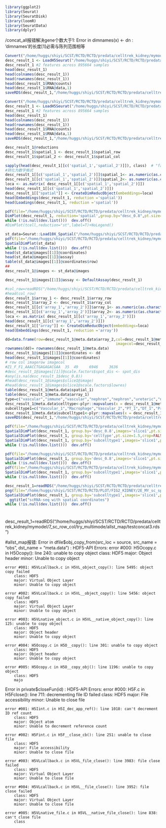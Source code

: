 ```R
library(ggplot2)
library(Seurat)
library(SeuratDisk)
library(loomR)
library(SeuratData)
library(dplyr)
```

/concat_all报错解决gene个数大于1: Error in dimnames(x) <- dn : 'dimnames'的长度[1]必需与陈列范围相等
```{R: 不用}
Convert("/home/huggs/shiyi/SCST/RCTD/RCTD/predata/celltrek_kidney/mymodel/7_sc_row_col/try_multimode/allst_map/concat_all.h5ad", dest = "h5seurat", overwrite = TRUE)
desc_result_1 <- LoadH5Seurat("/home/huggs/shiyi/SCST/RCTD/RCTD/predata/celltrek_kidney/mymodel/7_sc_row_col/try_multimode/allst_map/concat_all.h5seurat")
desc_result_1 #2 features across 895664 samples 
head(desc_result_1)
head(colnames(desc_result_1))
head(rownames(desc_result_1))
head(desc_result_1$RNA@counts)
head(desc_result_1$RNA@data,1)
saveRDS(desc_result_1,"/home/huggs/shiyi/SCST/RCTD/RCTD/predata/celltrek_kidney/mymodel/7_sc_row_col/try_multimode/allst_map/concat_all.rds")

```

```{R:修改}
Convert("/home/huggs/shiyi/SCST/RCTD/RCTD/predata/celltrek_kidney/mymodel/7_sc_row_col/try_multimode/allst_map/concat_all_1.h5ad", dest = "h5seurat", overwrite = TRUE)
desc_result_1 <- LoadH5Seurat("/home/huggs/shiyi/SCST/RCTD/RCTD/predata/celltrek_kidney/mymodel/7_sc_row_col/try_multimode/allst_map/concat_all_1.h5seurat")
desc_result_1 #2 features across 895664 samples 
head(desc_result_1)
head(colnames(desc_result_1))
head(rownames(desc_result_1))
head(desc_result_1$RNA@counts)
head(desc_result_1$RNA@data,1)
saveRDS(desc_result_1,"/home/huggs/shiyi/SCST/RCTD/RCTD/predata/celltrek_kidney/mymodel/7_sc_row_col/try_multimode/allst_map/concat_all_1.rds")

```
```R
desc_result_1@reductions
desc_result_1$spatial_1 <- desc_result_1$spatial_row  
desc_result_1$spatial_2 <- desc_result_1$spatial_col

sapply(head(desc_result_1[[c('spatial_1','spatial_2')]]), class)  # "factor"  "factor"
#转化为数字格式
desc_result_1[[c('spatial_1','spatial_2')]]$spatial_1<- as.numeric(as.character(desc_result_1[[c('spatial_1','spatial_2')]]$spatial_1))
desc_result_1[[c('spatial_1','spatial_2')]]$spatial_2<- as.numeric(as.character(desc_result_1[[c('spatial_1','spatial_2')]]$spatial_2))
loca <- as.matrix( desc_result_1[[c('spatial_1','spatial_2')]])
head(desc_result_1[[c('spatial_1','spatial_2')]])
desc_result_1[["spatial"]] <- CreateDimReducObject(embeddings=loca)
head(Embeddings(desc_result_1, reduction ='spatial'))
head(Loadings(desc_result_1, reduction ='spatial'))

pdf(file="/home/huggs/shiyi/SCST/RCTD/RCTD/predata/celltrek_kidney/mymodel/7_sc_row_col/try_multimode/allst_map/CONCAT/sc_test_spatial_1.pdf",width=7)
DimPlot(desc_result_1, reduction='spatial',group.by="desc_0.8",pt.size=1.5)
while (!is.null(dev.list()))  dev.off()
#DimPlot(tcell,reduction="st",label=T)+NoLegend()
```

```R
st_data=Seurat::Load10X_Spatial("/home/huggs/shiyi/SCST/RCTD/RCTD/predata/celltrek_kidney/celltrek_kidney/V1_Mouse_Kidney")
pdf(file="/home/huggs/shiyi/SCST/RCTD/RCTD/predata/celltrek_kidney/mymodel/7_sc_row_col/try_multimode/allst_map/CONCAT/SpatialDimPlot.pdf")
SpatialDimPlot(st_data)
while (!is.null(dev.list()))  dev.off()
head(st_data@images[[1]]@coordinates)
head(st_data@images[[1]]@assay)
table(st_data@images[[1]]@coordinates$row)
##
desc_result_1@images <- st_data@images

desc_result_1@images[[1]]@assay <- DefaultAssay(desc_result_1)

#col_row=readRDS("/home/huggs/shiyi/SCST/RCTD/RCTD/predata/celltrek_kidney/mymodel/7_sc_row_col/sc_row_col_origin.rds")
#head(col_row)
desc_result_1$array_1 <- desc_result_1$array_row
desc_result_1$array_2 <- desc_result_1$array_col
desc_result_1[[c('array_1','array_2')]]$array_1<- as.numeric(as.character(desc_result_1[[c('array_1','array_2')]]$array_1))
desc_result_1[[c('array_1','array_2')]]$array_2<- as.numeric(as.character(desc_result_1[[c('array_1','array_2')]]$array_2))
loca <- as.matrix( desc_result_1[[c('array_1','array_2')]])
head(desc_result_1[[c('array_1','array_2')]])
desc_result_1[["array"]] <- CreateDimReducObject(embeddings=loca)
head(Embeddings(desc_result_1, reduction ='array'))

dd=data.frame(row=desc_result_1@meta.data$array_2,col=desc_result_1@meta.data$array_1,imagerow=desc_result_1@meta.data$spatial_2,
                                                  imagecol=desc_result_1@meta.data$spatial_1) 
rownames(dd)= rownames(desc_result_1@meta.data)
desc_result_1@images[[1]]@coordinates <- dd
head(desc_result_1@images[[1]]@coordinates)
# row col imagerow imagecol
#Z1_F_F1_AAACCTGAGAGACGAA  35  49     6946     3636
#desc_result_1@images[[1]]@scale.factors$spot_dis <- spot_dis
#any(is.na(desc_result_1$desc_0.8))
#head(desc_result_1@images$slice1@image) 
#head(desc_result_1@images$slice1@scale.factors$lowres)
table(desc_result_1@meta.data$spatial_1)
table(desc_result_1@meta.data$array_1)
type=c("vascular","immune","vascular","nephron","nephron","ureteric","nephron","vascular","immune","ureteric","nephron","nephron","nephron","immune","ureteric","interstitial","nephron","nephron","immune","unknown","immune","ureteric","nephron","immune","vascular","nephron","immune","interstitial")
desc_result_1@meta.data$celltype<-plyr::mapvalues(x = desc_result_1@meta.data$desc_0.8, from = c(0:27), to = type)#
subcelltype1=c("Vascular_1","Macrophage","Vascular_2","PT_1","DT_1","Principal_1","PT_2","Vascular_3","B_lymphocytes","Principal_2","DT_2","tl-LoH_1","tl-LoH_2","T_lymphocytes","Intercalated","VSMC","PT_3","PT_4","T_lymph_2","unknown","NK_myeloid","Principal_3","PT_5","NK_myeloid_2","Vascular_4","RC","NK_myeloid_3","Fibroblast")
desc_result_1@meta.data$subcelltype1<-plyr::mapvalues(x = desc_result_1@meta.data$desc_0.8, from = c(0:27), to = subcelltype1)#
saveRDS(desc_result_1,"/home/huggs/shiyi/SCST/RCTD/RCTD/predata/celltrek_kidney/mymodel/7_sc_row_col/try_multimode/allst_map/CONCAT/sc_spatial_st.rds")

pdf(file="/home/huggs/shiyi/SCST/RCTD/RCTD/predata/celltrek_kidney/mymodel/7_sc_row_col/try_multimode/allst_map/CONCAT/sc_test_spatial_st_1.pdf")
SpatialDimPlot(desc_result_1, group.by='desc_0.8',images='slice1',pt.size=1.5,crop=FALSE)
SpatialDimPlot(desc_result_1, group.by='celltype',pt.size=1.5,crop=FALSE,label=FALSE)
SpatialDimPlot(desc_result_1, group.by='subcelltype1',images='slice1',pt.size=1.5,crop=FALSE,label=FALSE)
while (!is.null(dev.list()))  dev.off()

pdf(file="/home/huggs/shiyi/SCST/RCTD/RCTD/predata/celltrek_kidney/mymodel/7_sc_row_col/try_multimode/allst_map/CONCAT/sc_test_spatial_st_concat_1.pdf")
SpatialDimPlot(desc_result_1, group.by='desc_0.8',images='slice1',pt.size=1.2,crop=FALSE)
while (!is.null(dev.list()))  dev.off()
pdf(file="/home/huggs/shiyi/SCST/RCTD/RCTD/predata/celltrek_kidney/mymodel/7_sc_row_col/try_multimode/allst_map/CONCAT/sc_test_spatial_st_concat_subcelltype1.pdf")
SpatialDimPlot(desc_result_1, group.by='subcelltype1',images='slice1',pt.size=1.5,crop=FALSE)
while (!is.null(dev.list()))  dev.off()

```
```R
desc_result_1=readRDS("/home/huggs/shiyi/SCST/RCTD/RCTD/predata/celltrek_kidney/mymodel/7_sc_row_col/try_multimode/allst_map/CONCAT/sc_spatial_st.rds")
png(file="/home/huggs/shiyi/SCST/RCTD/RCTD/PLOT/FIG2_KIDNEY/2E_MY_sc_spatial_concat.png",units="in", width=8, height=5,res=300))
SpatialDimPlot(desc_result_1, group.by='subcelltype1',images='slice1',pt.size=1.5,crop=FALSE)+
  ggtitle("scRNA-seq with spatial coordinates")
while (!is.null(dev.list()))  dev.off()

```
#
desc_result_1=readRDS("/home/huggs/shiyi/SCST/RCTD/RCTD/predata/celltrek_kidney/mymodel/7_sc_row_col/try_multimode/allst_map/testconcat3.rds")

#allst_map报错:
Error in dfile$obj_copy_from(src_loc = source, src_name = "obs", dst_name = "meta.data") : 
  HDF5-API Errors:
    error #000: H5Ocopy.c in H5Ocopy(): line 240: unable to copy object
        class: HDF5
        major: Object header
        minor: Unable to copy object

    error #001: H5VLcallback.c in H5VL_object_copy(): line 5495: object copy failed
        class: HDF5
        major: Virtual Object Layer
        minor: Unable to copy object

    error #002: H5VLcallback.c in H5VL__object_copy(): line 5456: object copy failed
        class: HDF5
        major: Virtual Object Layer
        minor: Unable to copy object

    error #003: H5VLnative_object.c in H5VL__native_object_copy(): line 125: unable to copy object
        class: HDF5
        major: Object header
        minor: Unable to copy object

    error #004: H5Ocopy.c in H5O__copy(): line 301: unable to copy object
        class: HDF5
        major: Object header
        minor: Unable to copy object

    error #005: H5Ocopy.c in H5O__copy_obj(): line 1196: unable to copy object
        class: HDF5
        majo
Error in private$closeFun(id) : HDF5-API Errors:
    error #000: H5F.c in H5Fclose(): line 711: decrementing file ID failed
        class: HDF5
        major: File accessibility
        minor: Unable to close file

    error #001: H5Iint.c in H5I_dec_app_ref(): line 1018: can't decrement ID ref count
        class: HDF5
        major: Object atom
        minor: Unable to decrement reference count

    error #002: H5Fint.c in H5F__close_cb(): line 251: unable to close file
        class: HDF5
        major: File accessibility
        minor: Unable to close file

    error #003: H5VLcallback.c in H5VL_file_close(): line 3983: file close failed
        class: HDF5
        major: Virtual Object Layer
        minor: Unable to close file

    error #004: H5VLcallback.c in H5VL__file_close(): line 3952: file close failed
        class: HDF5
        major: Virtual Object Layer
        minor: Unable to close file

    error #005: H5VLnative_file.c in H5VL__native_file_close(): line 838: can't close file
        class
